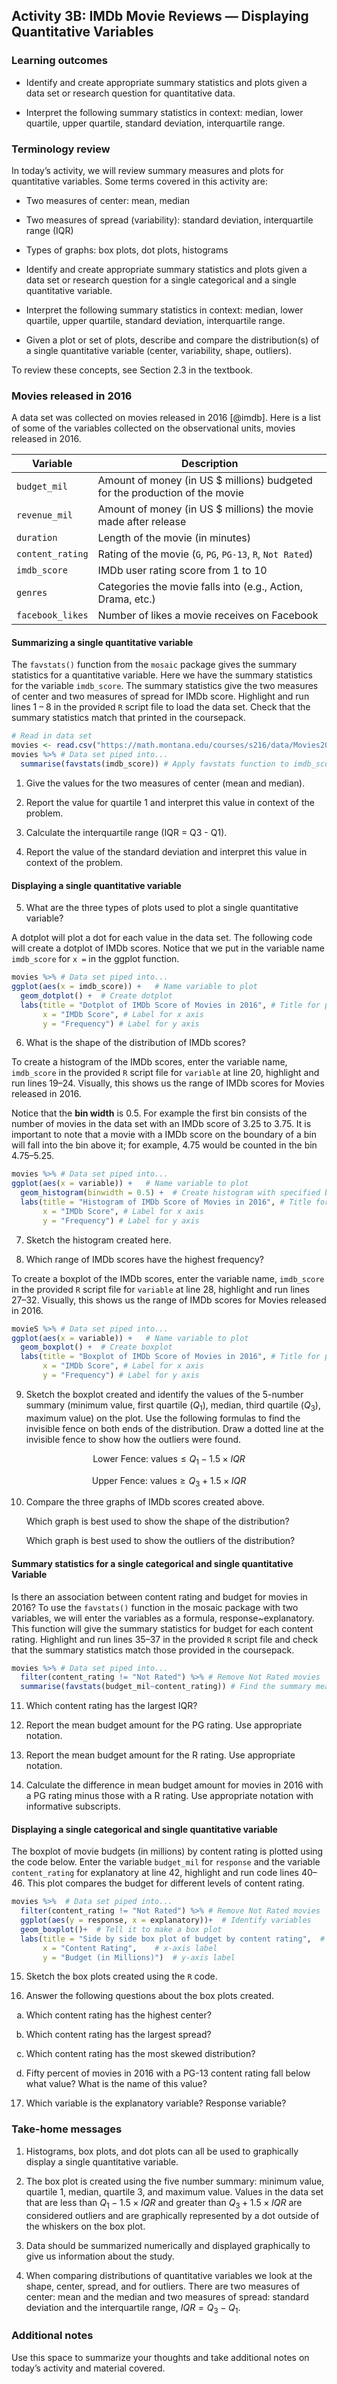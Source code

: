 ## Activity 3B:  IMDb Movie Reviews --- Displaying Quantitative Variables

\setstretch{1}

### Learning outcomes

* Identify and create appropriate summary statistics and plots
  given a data set or research question for quantitative data.

* Interpret the following summary statistics in context:
  median, lower quartile, upper quartile, 
  standard deviation, interquartile range.

### Terminology review

In today's activity, we will review summary measures and plots for quantitative variables.  Some terms covered in this activity are:

* Two measures of center: mean, median

* Two measures of spread (variability): standard deviation, interquartile range (IQR)

* Types of graphs: box plots, dot plots, histograms

* Identify and create appropriate summary statistics and plots given a data set or research question for a single categorical and a single quantitative variable.

* Interpret the following summary statistics in context:
  median, lower quartile, upper quartile,
  standard deviation, interquartile range.

* Given a plot or set of plots, describe and compare the distribution(s)
  of a single quantitative variable
  (center, variability, shape, outliers).
  

To review these concepts, see Section 2.3 in the textbook.

### Movies released in 2016

A data set was collected on movies released in 2016 [@imdb].  Here is a list of some of the variables collected on the observational units, movies released in 2016.  

| **Variable** 	| **Description** |
|----	|-------------	|
| `budget_mil` | Amount of money (in US $ millions) budgeted for the production of the movie |
| `revenue_mil` | Amount of money (in US $ millions) the movie made after release|
| `duration` | Length of the movie (in minutes)|
| `content_rating` | Rating of the movie (`G`, `PG`, `PG-13`, `R`, `Not Rated`)|
| `imdb_score` | IMDb user rating score from 1 to 10 |
| `genres` | Categories the movie falls into (e.g., Action, Drama, etc.) |
| `facebook_likes` | Number of likes a movie receives on Facebook |

\newpage

#### Summarizing a single quantitative variable {-}

The `favstats()` function from the `mosaic` package gives the summary statistics for a quantitative variable. Here we have the summary statistics for the variable `imdb_score`. The summary statistics give the two measures of center and two measures of spread for IMDb score. Highlight and run lines 1 -- 8 in the provided `R` script file to load the data set.  Check that the summary statistics match that printed in the coursepack.

```r
# Read in data set
movies <- read.csv("https://math.montana.edu/courses/s216/data/Movies2016.csv") 
movies %>% # Data set piped into...
  summarise(favstats(imdb_score)) # Apply favstats function to imdb_score
```

1. Give the values for the two measures of center (mean and median).

\vspace{0.5in}

2. Report the value for quartile 1 and interpret this value in context of the problem.

\vspace{0.5in}

3. Calculate the interquartile range (IQR = Q3 - Q1).

\vspace{0.5in}

4. Report the value of the standard deviation and interpret this value in context of the problem.
\vspace{0.8in}

#### Displaying a single quantitative variable {-}


5. What are the three types of plots used to plot a single quantitative variable?

\newpage

A dotplot will plot a dot for each value in the data set.  The following code will create a dotplot of IMDb scores.  Notice that we put in the variable name `imdb_score` for `x =` in the ggplot function.

```r
movies %>% # Data set piped into...
ggplot(aes(x = imdb_score)) +   # Name variable to plot
  geom_dotplot() +  # Create dotplot
  labs(title = "Dotplot of IMDb Score of Movies in 2016", # Title for plot
       x = "IMDb Score", # Label for x axis
       y = "Frequency") # Label for y axis
```

6. What is the shape of the distribution of IMDb scores?

\vspace{0.2in}

To create a histogram of the IMDb scores, enter the variable name, `imdb_score` in the provided `R` script file for `variable` at line 20, highlight and run lines 19--24.  Visually, this shows us the range of IMDb scores for Movies released in 2016.

Notice that the **bin width** is 0.5.  For example the first bin consists of the number of movies in the data set with an IMDb score of 3.25 to 3.75.  It is important to note that a movie with a IMDb score on the boundary of a bin will fall into the bin above it; for example, 4.75 would be counted in the bin 4.75--5.25.  

```r
movies %>% # Data set piped into...
ggplot(aes(x = variable)) +   # Name variable to plot
  geom_histogram(binwidth = 0.5) +  # Create histogram with specified binwidth
  labs(title = "Histogram of IMDb Score of Movies in 2016", # Title for plot
       x = "IMDb Score", # Label for x axis
       y = "Frequency") # Label for y axis
```

7. Sketch the histogram created here.

\vspace{1.4in}

8. Which range of IMDb scores have the highest frequency?

\vspace{0.2in}

To create a boxplot of the IMDb scores, enter the variable name, `imdb_score` in the provided `R` script file for `variable` at line 28, highlight and run lines 27--32.  Visually, this shows us the range of IMDb scores for Movies released in 2016.

```r
movieS %>% # Data set piped into...
ggplot(aes(x = variable)) +   # Name variable to plot
  geom_boxplot() +  # Create boxplot 
  labs(title = "Boxplot of IMDb Score of Movies in 2016", # Title for plot
       x = "IMDb Score", # Label for x axis
       y = "Frequency") # Label for y axis
```


9. Sketch the boxplot created and identify the values of the 5-number summary (minimum value, first quartile ($Q_1$), median, third quartile ($Q_3$), maximum value) on the plot.  Use the following formulas to find the invisible fence on both ends of the distribution.  Draw a dotted line at the invisible fence to show how the outliers were found.

$$\text{Lower Fence: values} \le Q_1 - 1.5\times IQR$$

$$\text{Upper Fence: values} \ge Q_3 + 1.5\times IQR$$
\vspace{2in}

10. Compare the three graphs of IMDb scores created above.

    Which graph is best used to show the shape of the distribution?
    
    \vspace{0.5in}
    
    Which graph is best used to show the outliers of the distribution?
    
    \vspace{0.5in}
    
#### Summary statistics for a single categorical and single quantitative Variable{-}

Is there an association between content rating and budget for movies in 2016?  To use the `favstats()` function in the mosaic package with two variables, we will enter the variables as a formula, response~explanatory.  This function will give the summary statistics for budget for each content rating.  Highlight and run lines 35--37 in the provided `R` script file and check that the summary statistics match those provided in the coursepack.

```r
movies %>% # Data set piped into...
  filter(content_rating != "Not Rated") %>% # Remove Not Rated movies
  summarise(favstats(budget_mil~content_rating)) # Find the summary measures for each content rating
```

11.  Which content rating has the largest IQR?

\vspace{0.8in}

12.  Report the mean budget amount for the PG rating.  Use appropriate notation.

\vspace{0.3in}

13.  Report the mean budget amount for the R rating.  Use appropriate notation.

\vspace{0.3in}

14. Calculate the difference in mean budget amount for movies in 2016 with a PG rating minus those with a R rating.  Use appropriate notation with informative subscripts.

\vspace{0.8in}

\newpage

#### Displaying a single categorical and single quantitative variable {-}

The boxplot of movie budgets (in millions) by content rating is plotted using the code below.  Enter the variable `budget_mil` for `response` and the variable `content_rating` for explanatory at line 42, highlight and run code lines 40--46. This plot compares the budget for different levels of content rating.

```r
movies %>%  # Data set piped into...
  filter(content_rating != "Not Rated") %>% # Remove Not Rated movies
  ggplot(aes(y = response, x = explanatory))+  # Identify variables
  geom_boxplot()+  # Tell it to make a box plot
  labs(title = "Side by side box plot of budget by content rating",  # Title
       x = "Content Rating",    # x-axis label
       y = "Budget (in Millions)")  # y-axis label
```

15. Sketch the box plots created using the `R` code.

\vspace{1.5in}


16. Answer the following questions about the box plots created.

   a. Which content rating has the highest center?
\vspace{0.2in}

   b. Which content rating has the largest spread?
\vspace{0.2in}

   c. Which content rating has the most skewed distribution?
\vspace{0.2in}

   d. Fifty percent of movies in 2016 with a PG-13 content rating fall below what value?  What is the name of this value?
\vspace{0.4in}


17. Which variable is the explanatory variable? Response variable?

\vspace{0.4in}

\newpage

### Take-home messages

1.	Histograms, box plots, and dot plots can all be used to graphically display a single quantitative variable.  

2.  The box plot is created using the five number summary: minimum value, quartile 1, median, quartile 3, and maximum value.  Values in the data set that are less than $Q_1 - 1.5\times IQR$ and greater than $Q_3 + 1.5\times IQR$ are considered outliers and are graphically represented by a dot outside of the whiskers on the box plot.

3.  Data should be summarized numerically and displayed graphically to give us information about the study.

4.  When comparing distributions of quantitative variables we look at the shape, center, spread, and for outliers.  There are two measures of center: mean and the median and two measures of spread: standard deviation and the interquartile range, $IQR = Q_3 - Q_1$. 

### Additional notes

Use this space to summarize your thoughts and take additional notes on today's activity and material covered.

\newpage